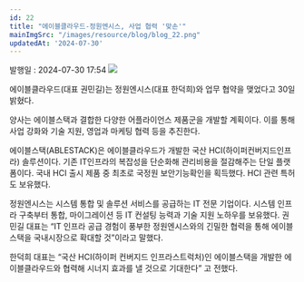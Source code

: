 ```yaml
---
id: 22
title: "에이블클라우드-정원엔시스, 사업 협력 '맞손'"
mainImgSrc: "/images/resource/blog/blog_22.png"
updatedAt: '2024-07-30'
---
```


<Title>에이블클라우드-정원엔시스, 사업 협력 '맞손'</Title>
<IssueDate>발행일 : 2024-07-30 17:54</IssueDate>

<ImageWrapper text='에이블클라우드 권민길 대표와 정원엔시스 한덕희 대표(왼쪽부터)'>
  <img src='/images/resource/blog/blog_22.png' className="m-auto" />
</ImageWrapper>

에이블클라우드(대표 권민길)는 정원엔시스(대표 한덕희)와 업무 협약을 맺었다고 30일 밝혔다.

양사는 에이블스택과 결합한 다양한 어플라이언스 제품군을 개발할 계획이다. 이를 통해 사업 강화와 기술 지원, 영업과 마케팅 협력 등을 추진한다.

에이블스택(ABLESTACK)은 에이블클라우드가 개발한 국산 HCI(하이퍼컨버지드인프라) 솔루션이다. 기존 IT인프라의 복잡성을 단순화해 관리비용을 절감해주는 단일 플랫폼이다. 국내 HCI 출시 제품 중 최초로 국정원 보안기능확인을 획득했다. HCI 관련 특허도 보유했다.

정원엔시스는 시스템 통합 및 솔루션 서비스를 공급하는 IT 전문 기업이다. 시스템 인프라 구축부터 통합, 마이그레이션 등 IT 컨설팅 능력과 기술 지원 노하우를 보유했다. 권민길 대표는 “IT 인프라 공급 경험이 풍부한 정원엔시스와의 긴밀한 협력을 통해 에이블스택을 국내시장으로 확대할 것”이라고 말했다.

한덕희 대표는 “국산 HCI(하이퍼 컨버지드 인프라스트럭처)인 에이블스택을 개발한 에이블클라우드와 협력해 시너지 효과를 낼 것으로 기대한다” 고 전했다.
